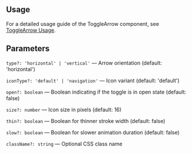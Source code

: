 

<Meta of={ToggleArrowStories} />
<StoryTemplate>

## Usage

For a detailed usage guide of the ToggleArrow component, see [ToggleArrow Usage](https://github.com/gravity-ui/page-constructor/blob/main/memory-bank/usage/toggleArrow.md).

## Parameters

`type?: 'horizontal' | 'vertical'` — Arrow orientation (default: 'horizontal')

`iconType?: 'default' | 'navigation'` — Icon variant (default: 'default')

`open?: boolean` — Boolean indicating if the toggle is in open state (default: false)

`size?: number` — Icon size in pixels (default: 16)

`thin?: boolean` — Boolean for thinner stroke width (default: false)

`slow?: boolean` — Boolean for slower animation duration (default: false)

`className?: string` — Optional CSS class name

</StoryTemplate>
